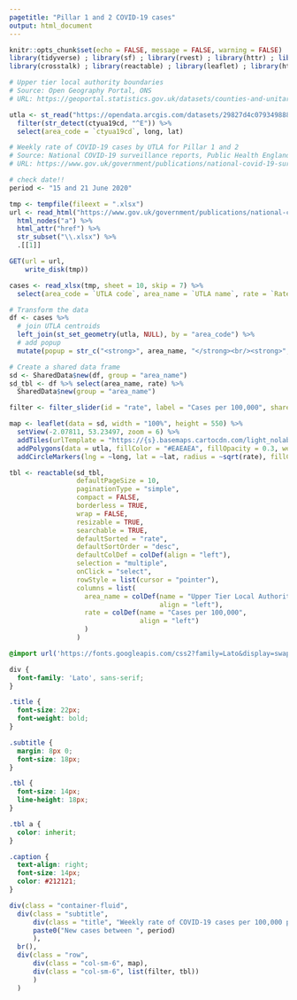 ```yaml
---
pagetitle: "Pillar 1 and 2 COVID-19 cases"
output: html_document
---
```


```r
knitr::opts_chunk$set(echo = FALSE, message = FALSE, warning = FALSE)
library(tidyverse) ; library(sf) ; library(rvest) ; library(httr) ; library(readxl) ;
library(crosstalk) ; library(reactable) ; library(leaflet) ; library(htmltools) ; library(shiny)

# Upper tier local authority boundaries
# Source: Open Geography Portal, ONS
# URL: https://geoportal.statistics.gov.uk/datasets/counties-and-unitary-authorities-december-2019-boundaries-uk-bgc/data

utla <- st_read("https://opendata.arcgis.com/datasets/29827d4c079349888acd7db3f84e3449_0.geojson") %>% 
  filter(str_detect(ctyua19cd, "^E")) %>% 
  select(area_code = `ctyua19cd`, long, lat)

# Weekly rate of COVID-19 cases by UTLA for Pillar 1 and 2
# Source: National COVID-19 surveillance reports, Public Health England
# URL: https://www.gov.uk/government/publications/national-covid-19-surveillance-reports

# check date!!
period <- "15 and 21 June 2020"

tmp <- tempfile(fileext = ".xlsx")
url <- read_html("https://www.gov.uk/government/publications/national-covid-19-surveillance-reports") %>% 
  html_nodes("a") %>%
  html_attr("href") %>%
  str_subset("\\.xlsx") %>% 
  .[[1]]

GET(url = url,
    write_disk(tmp))

cases <- read_xlsx(tmp, sheet = 10, skip = 7) %>% 
  select(area_code = `UTLA code`, area_name = `UTLA name`, rate = `Rate per 100,000 population`)

# Transform the data
df <- cases %>% 
  # join UTLA centroids
  left_join(st_set_geometry(utla, NULL), by = "area_code") %>% 
  # add popup
  mutate(popup = str_c("<strong>", area_name, "</strong><br/><strong>", rate, "</strong> cases per 100,000") %>% map(HTML))

# Create a shared data frame
sd <- SharedData$new(df, group = "area_name")
sd_tbl <- df %>% select(area_name, rate) %>%
  SharedData$new(group = "area_name")
```

```r
filter <- filter_slider(id = "rate", label = "Cases per 100,000", sharedData = sd, column = ~rate, step = 1, ticks = FALSE)
```


```r
map <- leaflet(data = sd, width = "100%", height = 550) %>%
  setView(-2.07811, 53.23497, zoom = 6) %>% 
  addTiles(urlTemplate = "https://{s}.basemaps.cartocdn.com/light_nolabels/{z}/{x}/{y}{r}.png", attribution = '&copy; <a href="https://www.openstreetmap.org/copyright">OpenStreetMap</a> contributors &copy; <a href="https://carto.com/attributions">CARTO</a> | <a href="https://www.ons.gov.uk/methodology/geography/licences">Contains OS data © Crown copyright and database right (2020)</a> | Data: <a href="https://www.gov.uk/government/publications/national-covid-19-surveillance-reports" target="_blank">Public Health England</a>') %>%
  addPolygons(data = utla, fillColor = "#EAEAEA", fillOpacity = 0.3, weight = 1, color = "#bdbdbd")  %>% 
  addCircleMarkers(lng = ~long, lat = ~lat, radius = ~sqrt(rate), fillColor = "#57AACB", fillOpacity = 0.8, weight = 1, color = "#FFFFFF", opacity = 1, label = ~popup, labelOptions = labelOptions(style = list("font-weight" = "normal", padding = "3px 8px"), textsize = "13px", direction = "auto"))
```

```r
tbl <- reactable(sd_tbl,
                 defaultPageSize = 10,
                 paginationType = "simple",
                 compact = FALSE,
                 borderless = TRUE,
                 wrap = FALSE,
                 resizable = TRUE,
                 searchable = TRUE,
                 defaultSorted = "rate",
                 defaultSortOrder = "desc",
                 defaultColDef = colDef(align = "left"),
                 selection = "multiple",
                 onClick = "select",
                 rowStyle = list(cursor = "pointer"),
                 columns = list(
                   area_name = colDef(name = "Upper Tier Local Authority",
                                      align = "left"),
                   rate = colDef(name = "Cases per 100,000",
                                 align = "left")
                   )
                 )
```

```css
@import url('https://fonts.googleapis.com/css2?family=Lato&display=swap');

div {
  font-family: 'Lato', sans-serif;
}

.title {
  font-size: 22px;
  font-weight: bold;
}

.subtitle {
  margin: 8px 0;
  font-size: 18px;
}

.tbl {
  font-size: 14px;
  line-height: 18px;
}

.tbl a {
  color: inherit;
}

.caption {
  text-align: right;
  font-size: 14px;
  color: #212121;
}
```


```r
div(class = "container-fluid",
  div(class = "subtitle",
      div(class = "title", "Weekly rate of COVID-19 cases per 100,000 population tested under ", a("Pillar 1 and 2", href = 'https://www.gov.uk/government/publications/coronavirus-covid-19-scaling-up-testing-programmes/coronavirus-covid-19-scaling-up-our-testing-programmes', target = "_blank"), " by Upper Tier Local Authority in England"), 
      paste0("New cases between ", period)
      ),
  br(),
  div(class = "row",
      div(class = "col-sm-6", map),
      div(class = "col-sm-6", list(filter, tbl))
      )
  )
```